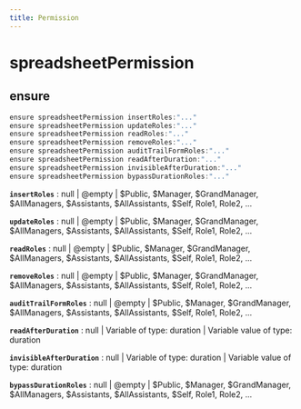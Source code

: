 ```yaml
---
title: Permission
---
```


# spreadsheetPermission

## ensure

```js filename="Terminal" copy
ensure spreadsheetPermission insertRoles:"..."
ensure spreadsheetPermission updateRoles:"..."
ensure spreadsheetPermission readRoles:"..."
ensure spreadsheetPermission removeRoles:"..."
ensure spreadsheetPermission auditTrailFormRoles:"..."
ensure spreadsheetPermission readAfterDuration:"..."
ensure spreadsheetPermission invisibleAfterDuration:"..."
ensure spreadsheetPermission bypassDurationRoles:"..."
```

**`insertRoles`**
 : null | @empty | $Public, $Manager, $GrandManager, $AllManagers, $Assistants, $AllAssistants, $Self, Role1, Role2, ...

**`updateRoles`**
 : null | @empty | $Public, $Manager, $GrandManager, $AllManagers, $Assistants, $AllAssistants, $Self, Role1, Role2, ...

**`readRoles`**
 : null | @empty | $Public, $Manager, $GrandManager, $AllManagers, $Assistants, $AllAssistants, $Self, Role1, Role2, ...

**`removeRoles`**
 : null | @empty | $Public, $Manager, $GrandManager, $AllManagers, $Assistants, $AllAssistants, $Self, Role1, Role2, ...

**`auditTrailFormRoles`**
 : null | @empty | $Public, $Manager, $GrandManager, $AllManagers, $Assistants, $AllAssistants, $Self, Role1, Role2, ...

**`readAfterDuration`**
 : null | Variable of type: duration | Variable value of type: duration

**`invisibleAfterDuration`**
 : null | Variable of type: duration | Variable value of type: duration

**`bypassDurationRoles`**
 : null | @empty | $Public, $Manager, $GrandManager, $AllManagers, $Assistants, $AllAssistants, $Self, Role1, Role2, ...


